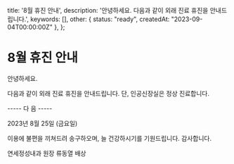   title: '8월 휴진 안내',
  description: '안녕하세요. 다음과 같이 외래 진료 휴진을 안내드립니다.',
  keywords: [],
  other: { status: "ready", createdAt: "2023-09-04T00:00:00Z" },
};

# 8월 휴진 안내

안녕하세요.

다음과 같이 외래 진료 휴진을 안내드립니다.  단, 인공신장실은 정상 진료합니다.

   ----- 다   음 -----

2023년  8월 25일  (금요일) 

이용에 불편을 끼쳐드려 송구하오며,  늘 건강하시기를 기원드립니다. 
감사합니다.

연세정성내과 원장 류동열 배상
